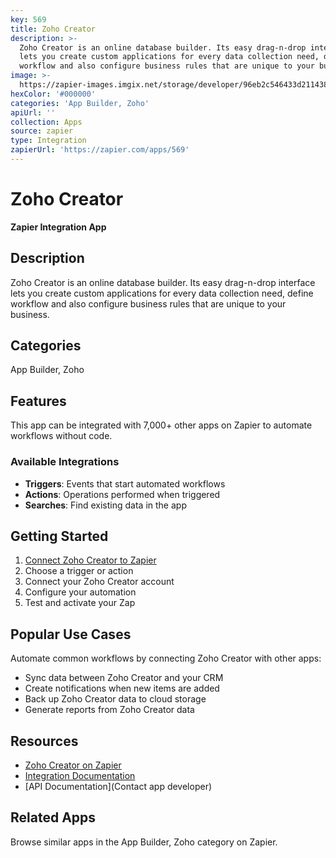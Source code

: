 ```yaml
---
key: 569
title: Zoho Creator
description: >-
  Zoho Creator is an online database builder. Its easy drag-n-drop interface
  lets you create custom applications for every data collection need, define
  workflow and also configure business rules that are unique to your business.
image: >-
  https://zapier-images.imgix.net/storage/developer/96eb2c546433d211438cd6b73db23296_2.png?auto=format%2Ccompress&ixlib=python-3.0.0&q=50
hexColor: '#000000'
categories: 'App Builder, Zoho'
apiUrl: ''
collection: Apps
source: zapier
type: Integration
zapierUrl: 'https://zapier.com/apps/569'
---
```

# Zoho Creator

**Zapier Integration App**

## Description

Zoho Creator is an online database builder. Its easy drag-n-drop interface lets you create custom applications for every data collection need, define workflow and also configure business rules that are unique to your business.

## Categories

App Builder, Zoho

## Features

This app can be integrated with 7,000+ other apps on Zapier to automate workflows without code.

### Available Integrations

- **Triggers**: Events that start automated workflows
- **Actions**: Operations performed when triggered
- **Searches**: Find existing data in the app

## Getting Started

1. [Connect Zoho Creator to Zapier](https://zapier.com/apps/569)
2. Choose a trigger or action
3. Connect your Zoho Creator account
4. Configure your automation
5. Test and activate your Zap

## Popular Use Cases

Automate common workflows by connecting Zoho Creator with other apps:

- Sync data between Zoho Creator and your CRM
- Create notifications when new items are added
- Back up Zoho Creator data to cloud storage
- Generate reports from Zoho Creator data

## Resources

- [Zoho Creator on Zapier](https://zapier.com/apps/569)
- [Integration Documentation](https://zapier.com/apps/569/integrations)
- [API Documentation](Contact app developer)

## Related Apps

Browse similar apps in the App Builder, Zoho category on Zapier.
